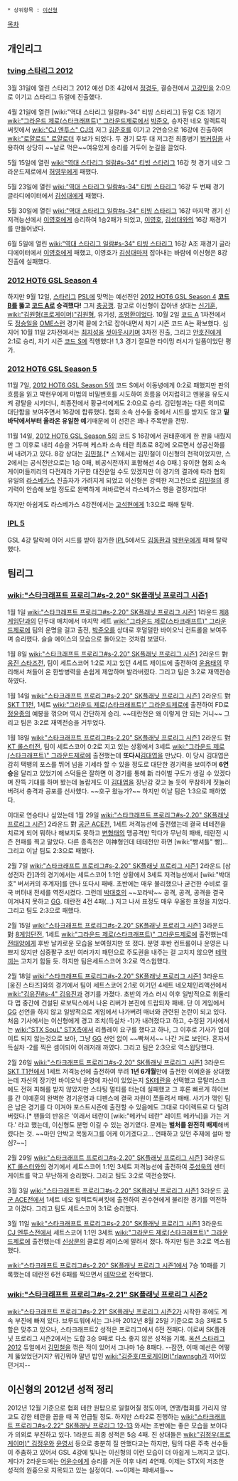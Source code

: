  * 상위항목 : [[이신형]]

[[목차]]

== 개인리그 ==
=== [[tving 스타리그 2012]] ===
3월 31일에 열린 스타리그 2012 예선 D조 4강에서 [[정경두]], 결승전에서 [[고강민]]을 2:0으로 이기고 스타리그 듀얼에 진출했다.

4월 21일에 열린 [wiki:"역대 스타리그 일람#s-34" 티빙 스타리그] 듀얼 C조 1경기 [[wiki:"그라운드 제로(스타크래프트)" 그라운드제로]]에서 [[박준오]], 승자전 네오 일렉트릭써킷에서 [[wiki:"CJ 엔투스" CJ]]의 저그 [[김준호]]를 이기고 2연승으로 16강에 진출하여 [[wiki:"로얄로드" 로얄로더]] 후보가 되었다. 두 경기 모두 대 저그전 최종병기 [[벙커링]]을 사용하여 상당히 ~~날로 먹은~~여유있게 승리를 거두어 눈길을 끌었다.

5월 15일에 열린 [[wiki:"역대 스타리그 일람#s-34" 티빙 스타리그]] 16강 첫 경기 네오 그라운드제로에서 [[허영무]]에게 패했다.

5월 23일에 열린 [[wiki:"역대 스타리그 일람#s-34" 티빙 스타리그]] 16강 두 번째 경기 글라디에이터에서 [[김성대]]에게 패했다.

5월 30일에 열린 [[wiki:"역대 스타리그 일람#s-34" 티빙 스타리그]] 16강 마지막 경기 신 저격능선에서 [[이영호]]에게 승리하여 1승2패가 되었고, [[이영호]], [[김성대]]와의 16강 재경기를 만들어냈다.

6월 5일에 열린 [[wiki:"역대 스타리그 일람#s-34" 티빙 스타리그]] 16강 A조 재경기 글라디에이터에서 [[이영호]]에게 패했고, 이영호가 [[김성대]]마저 잡아내는 바람에 이신형은 8강 진출에 실패했다.
=== [[2012 HOT6 GSL Season 4]] ===
하지만 9월 12일, [[스타리그]] [[PSL]]에 맞먹는 예선전인 [[2012 HOT6 GSL Season 4]] '''[[코드 B]]를 뚫고 [[코드 A]]로 승격했다!''' 그저 [[충공깽]]. 참고로 이신형이 잡아낸 상대는 [[신기훈]], [[wiki:"김원형(프로게이머)"김원형]], 유기성, [[조명환]]이었다. 10월 2일 [[코드 A]] 1차전에서도 [[정승일]]을 [[OME]]스런 경기력 끝에 2:1로 잡아내면서 차기 시즌 코드 A는 확보했다. 심지어 10월 11일 2차전에서는 [[최지성]]을 [[셧아웃]]시키며 3차전 진출, 그리고 [[안호진]]에게 2:1로 승리, 차기 시즌 [[코드 S]]에 직행했다! 1,3 경기 절묘한 타이밍 러시가 일품이었단 평가.
=== [[2012 HOT6 GSL Season 5]] ===
11월 7일, [[2012 HOT6 GSL Season 5]]의 코드 S에서 이동녕에게 0:2로 패했지만 판의 흐름을 읽고 박현우에게 마법의 비밀번호를 시도하여 흐름을 어지럽히고 멘붕을 유도시켜 광탈을 시키더니, 최종전에서 황규석에게도 2:0으로 승리. 김민철과는 다른 의미로 대단함을 보여주면서 16강에 합류했다. 협회 소속 선수들 중에서 시드를 받지도 않고 '''밑바닥에서부터 올라온 유일한 예'''기때문에 이 선전은 꽤나 주목받을 전망.

11월 14일, [[2012 HOT6 GSL Season 5]]의 코드 S 16강에서 권태훈에게 한 판을 내줬지만 그 이후로 내리 4승을 거두며 케스파 소속 테란 최초로 8강에 오르면서 성공신화를 써 내려가고 있다. 8강 상대는 [[김민철]].[* 스1에서는 김민철이 이신형의 천적이었지만, 스2에서는 공식전만으로는 1승 0패, 비공식전까지 포함해선 4승 0패.] 유이한 협회 소속 게이머들끼리의 다전제라 기구한 대진운일 수도 있겠지만 이 경기의 결과에 따라 협회 유일의 [[라스베가스]] 진출자가 가려지게 되었고 이신형은 강력한 저그전으로 [[김민철]]의 경기력이 안습해 보일 정도로 완벽하게 쳐바르면서 라스베가스 행을 결정지었다!

하지만 아쉽게도 라스베가스 4강전에서는 [[고석현]]에게 1:3으로 패해 탈락.
=== [[IPL 5]] ===
GSL 4강 탈락에 이어 시드를 받아 참가한 [[IPL]]5에서도 [[김동환]]과 [[박현우]]에게 패해 탈락했다.
== 팀리그 ==
=== [[wiki:"스타크래프트 프로리그#s-2.20" SK플래닛 프로리그 시즌1]] ===
1월 1일 [[wiki:"스타크래프트 프로리그#s-2.20" SK플래닛 프로리그 시즌1]] 1라운드 [[제8게임단]]과의 단두대 매치에서 마지막 세트 [[wiki:"그라운드 제로(스타크래프트)" 그라운드제로]]에 팀의 운명을 걸고 출전, [[박준오]]를 상대로 후덜덜한 바이오닉 컨트롤을 보여주며 승리했다. 슬슬 에이스의 모습으로 돌아오는 것처럼 보였다.

1월 8일 [[wiki:"스타크래프트 프로리그#s-2.20" SK플래닛 프로리그 시즌1]] 2라운드 對 [[웅진 스타즈]]전, 팀이 세트스코어 1:2로 지고 있던 4세트 제이드에 출전하여 [[윤용태]]의 무리해서 쳐들어 온 한방병력을 손쉽게 제압하며 발라버렸다. 그리고 팀은 3:2로 재역전승하였다.

1월 14일 [[wiki:"스타크래프트 프로리그#s-2.20" SK플래닛 프로리그 시즌1]] 2라운드 對 [[SKT T1]]전, 1세트 [[wiki:"그라운드 제로(스타크래프트)" 그라운드제로]]에 출전하여 FD로 [[정윤종]]의 예봉을 꺾으며 역시 간단하게 승리. ~~테란전은 왜 이렇게 안 되는 거니~~ 그리고 팀은 3:2로 재역전승을 거두었다.

1월 18일 [[wiki:"스타크래프트 프로리그#s-2.20" SK플래닛 프로리그 시즌1]] 2라운드 對 [[KT 롤스터]]전, 팀이 세트스코어 0:2로 지고 있는 상황에서 3세트 [[wiki:"그라운드 제로(스타크래프트)" 그라운드제로]]에 출전했는데 '''또다시'''[[김대엽]]을 만났다. 이 당시 김대엽은 감히 택뱅의 포스를 뛰어 넘을 기세라 할 수 있을 정도로 대단한 경기력을 보여주며 '''6연승'''을 달리고 있었기에 스덕들은 잘하면 이 경기를 통해 新 라이벌 구도가 생길 수 있겠다며 잔뜩 기대를 하며 봤는데 놀랍게도 이 [[김대엽]]을 장난감 갖고 놀 듯이 무참하게 짓눌러버려서 충격과 공포를 선사했다. ~~호구 왔능가?~~ 하지만 이날 팀은 1:3으로 패하였다.  

이대로 연승타나 싶었는데 1월 29일 [[wiki:"스타크래프트 프로리그#s-2.20" SK플래닛 프로리그 시즌1]] 2라운드 對 [[공군 ACE]]전, 1세트 저격능선에 출전했는데 결국 테테전을 치르게 되어 뭐하나 해보지도 못하고 [[변형태]]의 맹공격만 막다가 무난히 패배, 테란전 시즌 전패를 찍고 말았다. 다른 종족전은 이神형인데 테테전만 하면 [wiki:"빵셔틀" 빵]... 그리고 이날 팀도 2:3으로 패했다. 

2월 7일 [[wiki:"스타크래프트 프로리그#s-2.20" SK플래닛 프로리그 시즌1]] 2라운드 [삼성전자 칸]과의 경기에서는 세트스코어 1:1인 상황에서 3세트 저격능선에서 [wiki:"박대호" 버서커의 후계자]를 만나 또다시 패배. 초반에는 매우 불리했으나 굳건한 수비로 결국 버텨내 전세를 역전시켰다. 그런데 [[박대호]]의 ~~꼬라박~~ 공격, 공격, 공격을 결국 이겨내지 못하고 [[GG]]. 테란전 4전 4패(...) 지고 나서 표정도 매우 우울한 표정을 지었다. 그리고 팀도 2:3으로 패했다.

2월 15일 [[wiki:"스타크래프트 프로리그#s-2.20" SK플래닛 프로리그 시즌1]] 3라운드 對 [[8게임단]]전, 1세트 [[wiki:"그라운드 제로(스타크래프트)" 그라운드제로]]에 출전했는데 [[전태양]]에게 후반 날카로운 모습을 보여줬지만 또 졌다. 분명 후반 컨트롤이나 운영은 나쁘지 않지만 십중팔구 초반 여러가지 패턴으로 주도권을 내주는 걸 고치지 않으면 [[테막]]끼는 고치기 힘들 듯. 하지만 팀은세트스코어 3:2로 역스윕했다.

2월 18일 [[wiki:"스타크래프트 프로리그#s-2.20" SK플래닛 프로리그 시즌1]] 3라운드 [웅진 스타즈]와의 경기에서 팀이 세트스코어 2:1로 이기던 4세트 네오체인리액션에서 [[wiki:"김유진#s-4" 김유진]]과 경기를 가졌다. 초반의 가스 러시 이후 일방적으로 휘둘리다 맵 중간에 건설된 로보틱스에서 나온 리버가 본진에 드랍되자 패배. 단 이 게임에서 [[GG]] 선언을 하지 않고 일방적으로 게임에서 나가버려 매너와 관련된 논란이 되고 있다. 처음 기사에서는 이신형에게 경고 조치(득실차 -1)가 내려졌다고 하고, 수정된 기사에서는 [[wiki:"STX SouL" STX]]측에서 리플레이 요구를 했다고 하나, 그 이후로 기사가 업데이트 되지 않는것으로 보아, 그냥 [[GG]] 선언 없이 ~~빡쳐서~~ 나간 거로 보인다. 혼자서 득실차 -2를 찍은 셈이되어 이래저래 까였다. 그리고 팀은 2:3으로 역스윕당했다.

2월 26일 [[wiki:"스타크래프트 프로리그#s-2.20" SK플래닛 프로리그 시즌1]] 3라운드 [[SKT T1]]전에서 1세트 저격능선에 출전하여 무려 '''1년 6개월'''만에 출전한 이예훈을 상대했는데 자신의 장기인 바이오닉 운영에 자신이 있었는지 [[SK테란]]을 선택했고 뮤탈리스크에도 전혀 피해를 받지 않았지만 스타팅 멀티를 터는데 실패했고 그 후론 빠르게 하이브를 간 이예훈의 완벽한 경기운영과 디펜스에 결국 자원이 쪼들려서 패배. 사기가 꺾인 팀은 남은 경기를 다 이겨야 포스트시즌에 출전할 수 있음에도 그대로 다이렉트로 다 털려버렸다.[* 팬들의 반응은 '이래서 테란이 [wiki:"메카닉 테란" 레이트 메카닉]을 가는 거다.' 라고 했는데, 이신형도 분명 이길 수 있는 경기였다. 문제는 '''벌처를 완전히 배제'''해버렸다는 것. ~~마인 안박고 목동저그를 어케 이기겠다고... 연패하고 있던 주제에 설마 방심?~~]

2월 29일 [[wiki:"스타크래프트 프로리그#s-2.20" SK플래닛 프로리그 시즌1]] 3라운드 [[KT 롤스터]]와의 경기에서 세트스코어 1:1인 3세트 저격능선에 출전하여 [[주성욱]]의 센터 게이트를 막고 무난하게 승리했다. 그리고 팀도 3:2로 역전승했다.

3월 3일 [[wiki:"스타크래프트 프로리그#s-2.20" SK플래닛 프로리그 시즌1]] 3라운드 [[공군 ACE]]전에서 1세트 네오 일렉트릭써킷에 출전하여 권수현에게 불리한 경기를 역전하고 이겼다. 그리고 팀도 세트스코어 3:1로 승리했다. 

3월 11일 [[wiki:"스타크래프트 프로리그#s-2.20" SK플래닛 프로리그 시즌1]] 3라운드 [[CJ 엔투스]]전에서 세트스코어 1:1인 3세트 [[wiki:"그라운드 제로(스타크래프트)" 그라운드제로]]에 출전했는데 [[신상문]]의 클로킹 레이스에 말려서 졌다. 하지만 팀은 3:2로 역스윕했다.

[[wiki:"스타크래프트 프로리그#s-2.20" SK플래닛 프로리그 시즌1]]에서 7승 10패를 기록했는데 테란전 6전 6패를 찍으면서 [[테막]]으로 전락했다. 
=== [[wiki:"스타크래프트 프로리그#s-2.21" SK플래닛 프로리그 시즌2]] ===
[[wiki:"스타크래프트 프로리그#s-2.21" SK플래닛 프로리그 시즌2]]가 시작한 후에도 계속 부진에 빠져 있다. 브루드워에서는 그나마 2012년 8월 25일 기준으로 3승 3패로 5할은 맞추고 있으나, 스타크래프트2 성적은 프로리그에서 6전 전패다. 이로써 SK플래닛 프로리그 시즌2에서는 도합 3승 9패로 다소 좋지 않은 성적을 기록. [[옥션 스타리그 2012]] 듀얼에서 [[김민철]]을 꺾은 적이 있어서 그나마 1승 8패다. --잠깐, 이때 예선은 어떻게 뚫었었던거지? 뭐긴뭐야 말년 밥인 [[wiki:"김준호(프로게이머)"rlawnsgh]]가 끼어있던거지--
== 이신형의 2012년 성적 정리 ==
2012년 12월 기준으로 협회 테란 원탑으로 일컬어질 정도이며, 연맹/협회를 가리지 않고도 강한 테란을 꼽을 때 꼭 언급될 정도. 하지만 스타2로 진행하는 [[wiki:"스타크래프트 프로리그#s-2.22" SK플래닛 프로리그 12-13]] 와서는 초반에는 좋은 모습을 보이다가 의외로 부진하고 있다. 1라운드 최종 성적은 5승 4패. 진 상대들은 [[wiki:"김정우(프로게이머)" 김정우]]와 [[윤영서]] 등으로 충분히 질 만했다고는 하지만, 팀의 다른 주축 선수들이 주춤하고 있어서 GSL 4강에 빛나는 이신형의 이런 모습이 더 아쉽게 느껴지고 있다. 게다가 2라운드에는 [[어윤수]]에게 승리를 거둔 이후 내리 4연패. 이제는 STX의 저조한 성적의 원흉으로 지목되고 있는 실정이다. ~~이제는 패배셔틀~~
